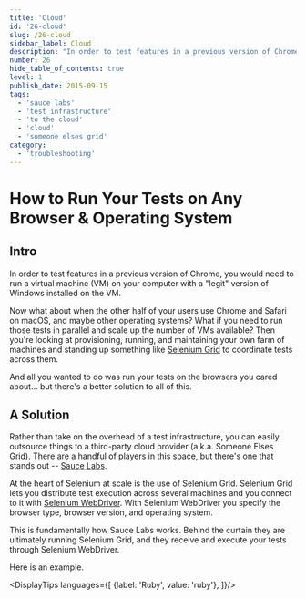 ```yaml
---
title: 'Cloud'
id: '26-cloud'
slug: /26-cloud
sidebar_label: Cloud
description: "In order to test features in a previous version of Chrome, you would need to run a virtual machine (VM) on your computer with a legit version of Windows installed on the VM."
number: 26
hide_table_of_contents: true
level: 1
publish_date: 2015-09-15
tags:
  - 'sauce labs'
  - 'test infrastructure'
  - 'to the cloud'
  - 'cloud'
  - 'someone elses grid'
category:
  - 'troubleshooting'
---
```


# How to Run Your Tests on Any Browser & Operating System

## Intro

In order to test features in a previous version of Chrome, you would need to run a virtual machine (VM) on your
computer with a "legit" version of Windows installed on the VM.

Now what about when the other half of your users use Chrome and Safari on macOS, and maybe other operating systems?
What if you need to run those tests in parallel and scale up the number of VMs available? Then you're looking at
provisioning, running, and maintaining your own farm of machines and standing up something like [Selenium Grid](https://www.selenium.dev/documentation/grid/)
to coordinate tests across them.

And all you wanted to do was run your tests on the browsers you cared about... but there's a better solution to all
of this.

## A Solution

Rather than take on the overhead of a test infrastructure, you can easily outsource things to a third-party cloud
provider (a.k.a. Someone Elses Grid). There are a handful of players in this space, but there's one that stands out --
[Sauce Labs](https://saucelabs.com/).

At the heart of Selenium at scale is the use of Selenium Grid. Selenium Grid lets you distribute test execution across
several machines and you connect to it with [Selenium WebDriver](https://www.selenium.dev/documentation/webdriver/).
With Selenium WebDriver you specify the browser type, browser version, and operating system.

This is fundamentally how Sauce Labs works. Behind the curtain they are ultimately running Selenium Grid, and they
receive and execute your tests through Selenium WebDriver.

Here is an example.




<DisplayTips languages={[
    {label: 'Ruby', value: 'ruby'},
]}/>


